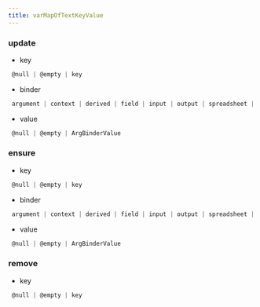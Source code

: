 ```yaml
---
title: varMapOfTextKeyValue
---
```


### update

- key
```js 
 @null | @empty | key
```
- binder
```js 
 argument | context | derived | field | input | output | spreadsheet | variable
```
- value
```js 
 @null | @empty | ArgBinderValue
```

### ensure

- key
```js 
 @null | @empty | key
```
- binder
```js 
 argument | context | derived | field | input | output | spreadsheet | variable
```
- value
```js 
 @null | @empty | ArgBinderValue
```

### remove

- key
```js 
 @null | @empty | key
```

